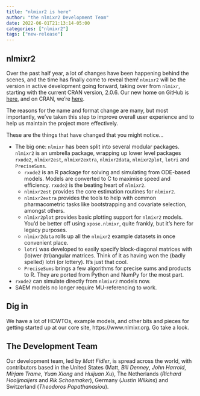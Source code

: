 ```yaml
---
title: "nlmixr2 is here"
author: "the nlmixr2 Development Team"
date: 2022-06-01T21:13:14-05:00
categories: ["nlmixr2"]
tags: ["new-release"]
---
```


## nlmixr2

Over the past half year, a lot of changes have been happening behind the scenes, and the time has finally come to reveal them! `nlmixr2` will be the version in active development going forward, taking over from `nlmixr`, starting with the current CRAN version, 2.0.6. Our new home on GitHub is [here](https://www.github.com/nlmixr2/nlmixr2), and on CRAN, we're [here](https://cran.r-project.org/package=nlmixr2). 

The reasons for the name and format change are many, but most importantly, we've taken this step to improve overall user experience and to help us maintain the project more effectively. 

These are the things that have changed that you might notice...

+ The big one: `nlmixr` has been split into several modular packages. `nlmixr2` is an umbrella package, wrapping up lower level packages `rxode2`, `nlmixr2est`, `nlmixr2extra`, `nlmixr2data`, `nlmixr2plot`, `lotri` and `PreciseSums`.
  + `rxode2` is an R package for solving and simulating from ODE-based models. Models are converted to C to maximise speed and efficiency. `rxode2` is the beating heart of `nlmixr2`.
  + `nlmixr2est` provides the core estimation routines for `nlmixr2`.
  + `nlmixr2extra` provides the tools to help with common pharmacometric tasks like bootstrapping and covariate selection, amongst others.
  + `nlmixr2plot` provides basic plotting support for `nlmixr2` models. You'd be better off using `xpose.nlmixr`, quite frankly, but it's here for legacy purposes. 
  + `nlmixr2data` rolls up all the `nlmixr2` example datasets in once convenient place.
  + `lotri` was developed to easily specify block-diagonal matrices with (lo)wer (tri)angular matrices. Think of it as having won the (badly spelled) lotri (or lottery). It's just that cool.
  + `PreciseSums` brings a few algorithms for precise sums and products to R. They are ported from Python and NumPy for the most part.
+ `rxode2` can simulate directly from `nlmixr2` models now. 
+ SAEM models no longer require MU-referencing to work.

## Dig in

We have a lot of HOWTOs, example models, and other bits and pieces for getting started up at our core site, https://www.nlmixr.org. Go take a look. 





## The Development Team

Our development team, led by *Matt Fidler*, is spread across the world, with contributors based in the United States (Matt, *Bill Denney*, *John Harrold*, *Mirjam Trame*, *Yuan Xiong* and *Huijuan Xu*), The Netherlands (*Richard Hooijmaijers* and *Rik Schoemaker*), Germany (*Justin Wilkins*) and Switzerland (*Theodoros Papathanasiou*). 